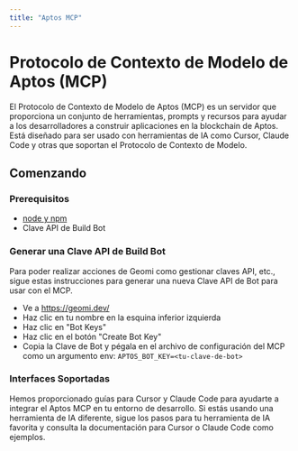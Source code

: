 ```yaml
---
title: "Aptos MCP"
---
```



# Protocolo de Contexto de Modelo de Aptos (MCP)

El Protocolo de Contexto de Modelo de Aptos (MCP) es un servidor que proporciona un conjunto de herramientas, prompts y recursos para ayudar a los desarrolladores a construir aplicaciones en la blockchain de Aptos. Está diseñado para ser usado con herramientas de IA como Cursor, Claude Code y otras que soportan el Protocolo de Contexto de Modelo.

## Comenzando

### Prerequisitos

- [node y npm](https://nodejs.org/en)
- Clave API de Build Bot

### Generar una Clave API de Build Bot

Para poder realizar acciones de Geomi como gestionar claves API, etc., sigue estas instrucciones para generar una nueva Clave API de Bot para usar con el MCP.

- Ve a https://geomi.dev/
- Haz clic en tu nombre en la esquina inferior izquierda
- Haz clic en "Bot Keys"
- Haz clic en el botón "Create Bot Key"
- Copia la Clave de Bot y pégala en el archivo de configuración del MCP como un argumento env: `APTOS_BOT_KEY=<tu-clave-de-bot>`

### Interfaces Soportadas

Hemos proporcionado guías para Cursor y Claude Code para ayudarte a integrar el Aptos MCP en tu entorno de desarrollo. Si estás usando una herramienta de IA diferente, sigue los pasos para tu herramienta de IA favorita y consulta la documentación para Cursor o Claude Code como ejemplos.

<CardGrid>
  <LinkCard href="aptos-mcp/claude" title="Claude Code" description="Configuración para Claude Code" />

  <LinkCard href="aptos-mcp/cursor" title="Cursor" description="Configuración para Cursor" />
</CardGrid>
